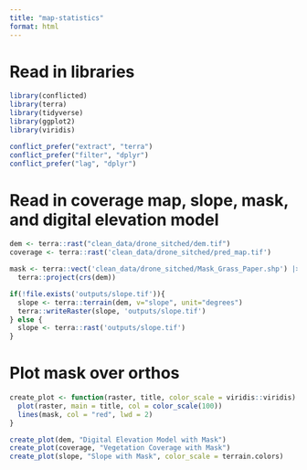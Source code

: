 ```yaml
---
title: "map-statistics"
format: html
---
```


# Read in libraries

```r
library(conflicted)
library(terra)
library(tidyverse)
library(ggplot2)
library(viridis)

conflict_prefer("extract", "terra")
conflict_prefer("filter", "dplyr")
conflict_prefer("lag", "dplyr")
```


# Read in coverage map, slope, mask, and digital elevation model

```r
dem <- terra::rast("clean_data/drone_sitched/dem.tif")
coverage <- terra::rast('clean_data/drone_sitched/pred_map.tif')

mask <- terra::vect('clean_data/drone_sitched/Mask_Grass_Paper.shp') |>
  terra::project(crs(dem))

if(!file.exists('outputs/slope.tif')){
  slope <- terra::terrain(dem, v="slope", unit="degrees")
  terra::writeRaster(slope, 'outputs/slope.tif')
} else {
  slope <- terra::rast('outputs/slope.tif')
}
```

# Plot mask over orthos

```r
create_plot <- function(raster, title, color_scale = viridis::viridis) {
  plot(raster, main = title, col = color_scale(100))
  lines(mask, col = "red", lwd = 2)
}

create_plot(dem, "Digital Elevation Model with Mask")
create_plot(coverage, "Vegetation Coverage with Mask")
create_plot(slope, "Slope with Mask", color_scale = terrain.colors)

```
